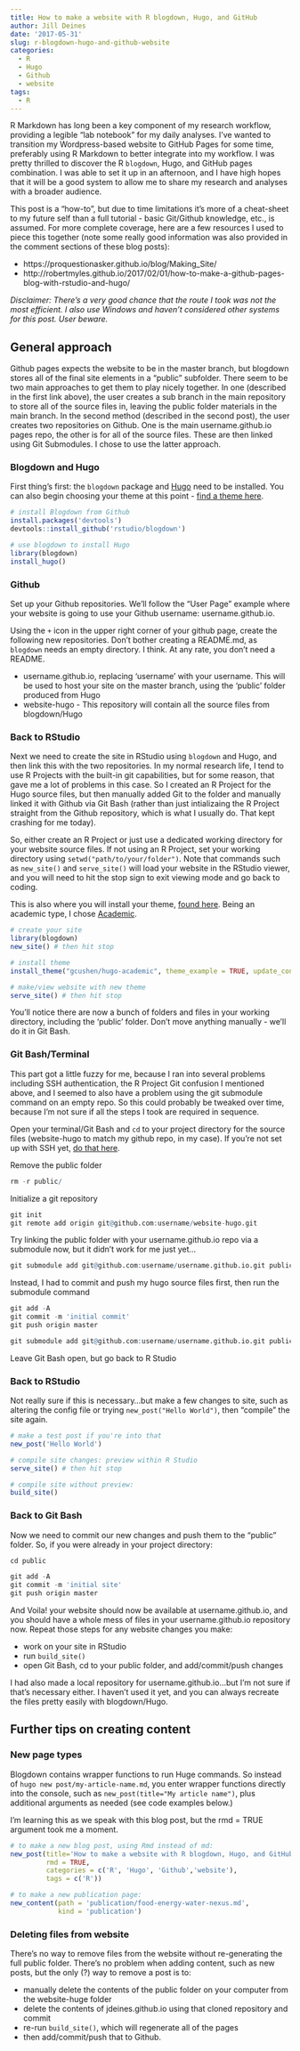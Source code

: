 ```yaml
---
title: How to make a website with R blogdown, Hugo, and GitHub
author: Jill Deines
date: '2017-05-31'
slug: r-blogdown-hugo-and-github-website
categories:
  - R
  - Hugo
  - Github
  - website
tags:
  - R
---
```


R Markdown has long been a key component of my research workflow, providing a legible "lab notebook" for my daily analyses. I've wanted to transition my Wordpress-based website to GitHub Pages for some time, preferably using R Markdown to better integrate into my workflow. I was pretty thrilled to discover the R `blogdown`, Hugo, and GitHub pages combination. I was able to set it up in an afternoon, and I have high hopes that it will be a good system to allow me to share my research and analyses with a broader audience.

This post is a "how-to", but due to time limitations it's more of a cheat-sheet to my future self than a full tutorial - basic Git/Github knowledge, etc., is assumed. For more complete coverage, here are a few resources I used to piece this together (note some really good information was also provided in the comment sections of these blog posts):

* https://proquestionasker.github.io/blog/Making_Site/
* http://robertmyles.github.io/2017/02/01/how-to-make-a-github-pages-blog-with-rstudio-and-hugo/

*Disclaimer: There's a very good chance that the route I took was not the most efficient. I also use Windows and haven't considered other systems for this post. User beware.*

## General approach
Github pages expects the website to be in the master branch, but blogdown stores all of the final site elements in a "public" subfolder. There seem to be two main approaches to get them to play nicely together. In one (described in the first link above), the user creates a sub branch in the main repository to store all of the source files in, leaving the public folder materials in the main branch. In the second method (described in the second post), the user creates two repositories on Github. One is the main username.github.io pages repo, the other is for all of the source files. These are then linked using Git Submodules. I chose to use the latter approach.

### Blogdown and Hugo
First thing's first: the `blogdown` package and [Hugo](https://gohugo.io/) need to be installed. You can also begin choosing your theme at this point - [find a theme here](http://themes.gohugo.io/).

```r
# install Blogdown from Github
install.packages('devtools')
devtools::install_github('rstudio/blogdown')

# use blogdown to install Hugo
library(blogdown)
install_hugo()
```

### Github
Set up your Github repositories. We'll follow the "User Page" example where your website is going to use your Github username: username.github.io.

Using the `+` icon in the upper right corner of your github page, create the following new repositories. Don't bother creating a README.md, as `blogdown` needs an empty directory. I think. At any rate, you don't need a README.

* username.github.io, replacing 'username' with your username. This will be used to host your site on the master branch, using the 'public' folder produced from Hugo
* website-hugo - This repository will contain all the source files from blogdown/Hugo

### Back to RStudio
Next we need to create the site in RStudio using `blogdown` and Hugo, and then link this with the two repositories. In my normal research life, I tend to use R Projects with the built-in git capabilities, but for some reason, that gave me a lot of problems in this case. So I created an R Project for the Hugo source files, but then manually added Git to the folder and manually linked it with Github via Git Bash (rather than just intializaing the R Project straight from the Github repository, which is what I usually do. That kept crashing for me today).

So, either create an R Project or just use a dedicated working directory for your website source files. If not using an R Project, set your working directory using `setwd("path/to/your/folder")`. Note that commands such as `new_site()` and `serve_site()` will load your website in the RStudio viewer, and you will need to hit the stop sign to exit viewing mode and go back to coding.

This is also where you will install your theme, [found here](http://themes.gohugo.io/). Being an academic type, I chose [Academic](http://themes.gohugo.io/academic/).

```r
# create your site
library(blogdown)
new_site() # then hit stop

# install theme
install_theme("gcushen/hugo-academic", theme_example = TRUE, update_config = TRUE)

# make/view website with new theme
serve_site() # then hit stop
```

You'll notice there are now a bunch of folders and files in your working directory, including the 'public' folder. Don't move anything manually - we'll do it in Git Bash.

### Git Bash/Terminal
This part got a little fuzzy for me, because I ran into several problems including SSH authentication, the R Project Git confusion I mentioned above, and I seemed to also have a problem using the git submodule command on an empty repo. So this could probably be tweaked over time, because I'm not sure if all the steps I took are required in sequence. 

Open your terminal/Git Bash and `cd` to your project directory for the source files (website-hugo to match my github repo, in my case). If you're not set up with SSH yet, [do that here](https://help.github.com/articles/connecting-to-github-with-ssh/).

Remove the public folder

```r
rm -r public/
```

Initialize a git repository 

```r
git init
git remote add origin git@github.com:username/website-hugo.git
```

Try linking the public folder with your username.github.io repo via a submodule now, but it didn't work for me just yet...

```r
git submodule add git@github.com:username/username.github.io.git public
```



Instead, I had to commit and push my hugo source files first, then run the submodule command

```r
git add -A
git commit -m 'initial commit'
git push origin master

git submodule add git@github.com:username/username.github.io.git public
```

Leave Git Bash open, but go back to R Studio 

### Back to RStudio
Not really sure if this is necessary...but make a few changes to site, such as altering the config file or trying `new_post("Hello World")`, then "compile" the site again.

```r
# make a test post if you're into that
new_post('Hello World')

# compile site changes: preview within R Studio
serve_site() # then hit stop

# compile site without preview:
build_site()
```

### Back to Git Bash
Now we need to commit our new changes and push them to the "public" folder. So, if you were already in your project directory:

```r
cd public

git add -A
git commit -m 'initial site'
git push origin master
```

And Voila! your website should now be available at username.github.io, and you should have a whole mess of files in your username.github.io repository now. Repeat those steps for any website changes you make: 

* work on your site in RStudio
* run `build_site()`
* open Git Bash, cd to your public folder, and add/commit/push changes

I had also made a local repository for username.github.io...but I'm not sure if that's necessary either. I haven't used it yet, and you can always recreate the files pretty easily with blogdown/Hugo. 

## Further tips on creating content

### New page types
Blogdown contains wrapper functions to run Huge commands. So instead of `hugo new post/my-article-name.md`, you enter wrapper functions directly into the console, such as `new_post(title="My article name")`, plus additional arguments as needed (see code examples below.)

I'm learning this as we speak with this blog post, but the rmd = TRUE argument took me a moment.

```r
# to make a new blog post, using Rmd instead of md:
new_post(title='How to make a website with R blogdown, Hugo, and GitHub', 
         rmd = TRUE, 
         categories = c('R', 'Hugo', 'Github','website'), 
         tags = c('R'))

# to make a new publication page:
new_content(path = 'publication/food-energy-water-nexus.md',
            kind = 'publication')
```

### Deleting files from website
There's no way to remove files from the website without re-generating the full public folder. There's no problem when adding content, such as new posts, but the only (?) way to remove a post is to:

* manually delete the contents of the public folder on your computer from the website-huge folder
* delete the contents of jdeines.github.io using that cloned repository and commit
* re-run `build_site()`, which will regenerate all of the pages
* then add/commit/push that to Github.

